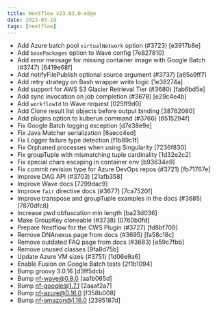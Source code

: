 ```yaml
---
title: Nextflow v23.03.0-edge
date: 2023-03-19
tags: [nextflow]
---
```


- Add Azure batch pool `virtualNetwork` option (#3723) [e3917b8e]
- Add `basePackages` option to Wave config [7e827810]
- Add error message for missing container image with Google Batch (#3747) [6419e68f]
- Add notifyFilePublish optional source argument (#3737) [a65a9ff7]
- Add retry strategy on Bash wrapper write logic [1e38274a]
- Add support for AWS S3 Glacier Retrieval Tier (#3680) [fab6bd5e]
- Add sync invocation on job completion (#3678) [e29c4e4b]
- Add `workflowId` to Wave request [025ff9d0]
- Add Clone result list objects before output binding [38762080]
- Add plugins option to kuberun command (#3766) [6515294f]
- Fix Google Batch logging exception [d7e38e9e]
- Fix Java Matcher serialization [6aecc4ed]
- Fix Logger failure type detection [f1b89c1f]
- Fix Orphaned processes when using Singularity [7236f830]
- Fix groupTuple with mismatching tuple cardinality [1d32e2c2]
- Fix special chars escaping in container env [b93634e9]
- Fix commit revision type for Azure DevOps repos (#3721) [fb71767e]
- Improve DAG API (#3703) [21afb358]
- Improve Wave docs [7299dac9]
- Improve `fair` directive docs (#3677) [7ca7520f]
- Improve transpose and groupTuple examples in the docs (#3685) [7870dfc8]
- Increase pwd obfuscation min length [ba23d036]
- Make GroupKey cloneable (#3738) [0760b0fd]
- Prepare Nextflow for the CWS Plugin (#3727) [fd8bf709]
- Remove DNAnexus page from docs (#3695) [fa58c18c]
- Remove outdated FAQ page from docs (#3683) [e59c7fbb]
- Remove unused classes [9fa8d75b]
- Update Azure VM sizes (#3751) [1d06e9a6]
- Enable Fusion on Google Batch tests [2f1b1094]
- Bump groovy 3.0.16 [d3ff5dcb]
- Bump nf-wave@0.8.0 [aa1b065d]
- Bump nf-google@1.7.1 [2aaaf2a7]
- Bump nf-azure@0.16.0 [f358b008]
- Bump nf-amazon@1.16.0 [2395187d]
